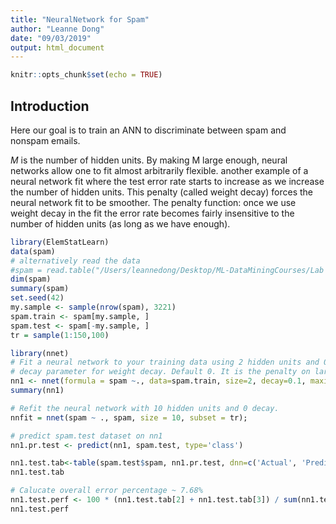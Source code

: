 ```yaml
---
title: "NeuralNetwork for Spam"
author: "Leanne Dong"
date: "09/03/2019"
output: html_document
---
```


```r
knitr::opts_chunk$set(echo = TRUE)
```

## Introduction

Here our goal is to train an ANN to discriminate between spam and nonspam emails.

$M$ is the number of hidden units. By making M large enough, neural networks 
allow one to fit almost arbitrarily flexible. another example of a neural network 
fit where the test error rate starts to increase as we increase the number of hidden units.
This penalty (called weight decay) forces the neural network fit to be smoother. 
The penalty function: once we use weight decay in the fit the error rate becomes 
fairly insensitive to the number of hidden units (as long as we have enough).


```r
library(ElemStatLearn)
data(spam)
# alternatively read the data
#spam = read.table("/Users/leannedong/Desktop/ML-DataMiningCourses/Lab 13 on NNetworks to be added/spam.data", header=T)
dim(spam)
summary(spam)
set.seed(42) 
my.sample <- sample(nrow(spam), 3221) 
spam.train <- spam[my.sample, ] 
spam.test <- spam[-my.sample, ]
tr = sample(1:150,100)
```
```r
library(nnet)
# Fit a neural network to your training data using 2 hidden units and 0 decay.
# decay parameter for weight decay. Default 0. It is the penalty on large coefficient
nn1 <- nnet(formula = spam ~., data=spam.train, size=2, decay=0.1, maxit=1000) 
summary(nn1)
```
```r
# Refit the neural network with 10 hidden units and 0 decay.
nnfit = nnet(spam ~ ., spam, size = 10, subset = tr);
```

```r
# predict spam.test dataset on nn1 
nn1.pr.test <- predict(nn1, spam.test, type='class') 

nn1.test.tab<-table(spam.test$spam, nn1.pr.test, dnn=c('Actual', 'Predicted')) 
nn1.test.tab
```

```r
# Calucate overall error percentage ~ 7.68% 
nn1.test.perf <- 100 * (nn1.test.tab[2] + nn1.test.tab[3]) / sum(nn1.test.tab)
nn1.test.perf
```


